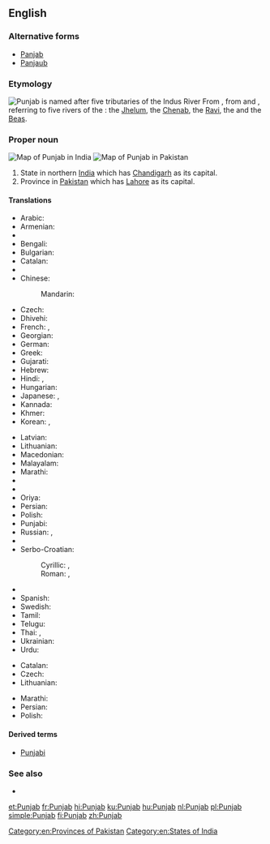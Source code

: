 ==English==
{{wikipedia}}

===Alternative forms===
* [[Panjab]]
* [[Panjaub]]

===Etymology===
[[File:Indus_river.svg|thumb|Punjab is named after five tributaries of the Indus River]]
From {{etyl|fa}} {{term|sc=fa-Arab|پنجاب||[Land of] the Five Rivers|tr=panj-âb|lang=fa}}, from {{term|sc=fa-Arab|پنج|tr=panj|lang=fa||five}} and {{term|sc=fa-Arab|آب||tr=âb|water|lang=fa}}, referring to five rivers of the {{w|Punjab region}}: the [[w:Jhelum River|Jhelum]], the [[w:Chenab River|Chenab]], the [[w:Ravi River|Ravi]], the {{w|Sutlej}} and the [[w:Beas River|Beas]].

===Proper noun===
{{en-proper noun}}
[[Image:Punjab in India (disputed hatched).svg|thumb|Map of Punjab in India]]
[[Image:Punjab in Pakistan (claims hatched).svg|thumb|Map of Punjab in Pakistan]]

# State in northern [[India]] which has [[Chandigarh]] as its capital.
# Province in [[Pakistan]] which has [[Lahore]] as its capital.

====Translations====
{{trans-top|state in India}}
* Arabic: {{t-|ar|البنجاب|m|tr=al-banjāb}}
* Armenian: {{t-|hy|Փենջաբ|tr=P’enǰab}}
* {{trreq|as}}
* Bengali: {{t-|bn|পাঞ্জাব|tr=Panjab|sc=Beng}}
* Bulgarian: {{t-|bg|Пенджаб|sc=Cyrl}}
* Catalan: {{t-|ca|Panjab}}
* {{trreq|hne}}
* Chinese:
*: Mandarin: {{t|cmn|旁遮普邦|tr=Pángzhēpǔ-bāng|sc=Hani}}
* Czech: {{t-|cs|Paňdžáb|m}}
* Dhivehi: {{t-|dv|ޕަންޖާބު|sc=Thaa}}
* French: {{t+|fr|Penjab|m}}, {{t-|fr|Pendjab|m}}
* Georgian: {{t-|ka|პენჯაბი|sc=Geor}}
* German: {{t-|de|Pandjab}}
* Greek: {{t-|el|Παντζάμπ|sc=Grek}}
* Gujarati: {{t-|gu|પંજાબ|tr=Pãjāb|sc=Gujr}}
* Hebrew: {{t-|he|פנג'אב}}
* Hindi: {{t+|hi|पंजाब|tr=pãjāb}},  {{t+|hi|पञ्जाब|tr=panjāb}}
* Hungarian: {{t+|hu|Pandzsáb}}
* Japanese: {{t-|ja|パンジャーブ州|tr=Panjābu-shū}},  {{t-|ja|パンジャーブ|tr=Panjābu}}
* Kannada: {{t-|kn|ಪಂಜಾಬ್|tr=pan̄jāb|sc=Knda}}
* Khmer: {{t-|km|​រដ្ឋ​ភុ​ន​ចាប|tr=roat pʰuncaap|sc=Khmr}}
* Korean: {{t-|ko|펀자브|tr=Peonjabeu|sc=Hang}},  {{t-|ko|펀자브 주|tr=Peonjabeu ju|sc=Hang}}
{{trans-mid}}
* Latvian: {{t-|lv|Pendžāba}}
* Lithuanian: {{t-|lt|Pandžabas|m}}
* Macedonian: {{t-|mk|Пенџаб|m|tr=Péndžab}}
* Malayalam: {{t+|ml|പഞ്ചാബ്|tr=Pañcāb|sc=Mlym}}
* Marathi: {{t-|mr|पंजाब|tr=paṃjāba|sc=Deva}}
* {{trreq|lus}}
* {{trreq|ne}}
* Oriya: {{t-|or|ପଞ୍ଜାବ|tr=Pôñjābô|sc=Orya}}
* Persian: {{t|fa|پنجاب|tr=Panjâb|sc=fa-Arab}}
* Polish: {{t-|pl|Pendżab|m}}
* Punjabi: {{t+|pa|ਪੰਜਾਬ|tr=Pãjāb|sc=Guru}}
* Russian: {{t-|ru|Панджаб|m|tr=Pandžáb}}, {{t-|ru|Пенджаб|m|tr=Pendžáb}}
* {{trreq|sat}}
* Serbo-Croatian:
*: Cyrillic: {{t-|sh|Панџаб|m}}, {{t-|sh|Пенџаб|m}}
*: Roman: {{t-|sh|Pandžab|m}}, {{t-|sh|Pendžab|m}}
* {{trreq|sip}}
* Spanish: {{t-|es|Penjab|m}}
* Swedish: {{t-|sv|Punjab}}
* Tamil: {{t-|ta|பஞ்சாப்|tr=Pañčāp}}
* Telugu: {{t+|te|పంజాబ్|tr=paṅjāb}}
* Thai: {{t-|th|รัฐปัญจาบ|tr=rát bpan-jàap}},  {{t-|th|ปัญจาบ|tr=bpan-jàap}}
* Ukrainian: {{t-|uk|Пенджаб|sc=Cyrl}}
* Urdu: {{t-|ur|پنجاب|tr=panjāb}}
{{trans-bottom}}

{{trans-top|province in Pakistan}}
* Catalan: {{t-|ca|Panjab}}
* Czech: {{t-|cs|Paňdžáb|m}}
* Lithuanian: {{t-|lt|pandžabas|m}}
{{trans-mid}}
* Marathi: {{t-|mr|पंजाब|tr=paṃjāba|sc=Deva}}
* Persian: {{t|fa|پنجاب|tr=Panjâb|sc=fa-Arab}}
* Polish: {{t-|pl|Pendżab|m}}
{{trans-bottom}}

====Derived terms====
* [[Punjabi]]

===See also===
* {{list:states of India/en}}

[[Category:en:Provinces of Pakistan]]
[[Category:en:States of India]]

[[et:Punjab]]
[[fr:Punjab]]
[[hi:Punjab]]
[[ku:Punjab]]
[[hu:Punjab]]
[[nl:Punjab]]
[[pl:Punjab]]
[[simple:Punjab]]
[[fi:Punjab]]
[[zh:Punjab]]